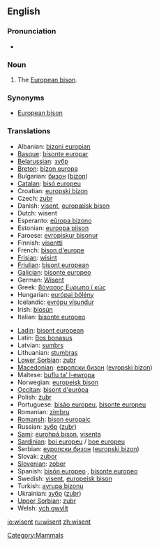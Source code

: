 ==English==
{{wikipedia}}

===Pronunciation===
*{{IPA|/ˈwɪzənt/}}

===Noun===
{{en-noun}}

# The [[European bison]].

===Synonyms===
*[[European bison]]

===Translations===
{{rfc-level|Translations at L3+ (AutoFormat would have corrected level of Synonyms)}}
{{top}}
*Albanian: [[bizoni europian]]
*[[Basque]]: [[bisonte europar]]
*[[Belarussian]]: [[зубр]]
*[[Breton]]: [[bizon europa]]
*Bulgarian: [[бизон]] ([[bizon]])
*[[Catalan]]: [[bisó europeu]]
*Croatian: [[europski bizon]]
*Czech: [[zubr]]
*Danish: [[visent]], [[europæisk bison]]
*Dutch: wisent {{m}}
*Esperanto: [[eŭropa bizono]]
*Estonian: [[euroopa piison]]
*Faroese: [[evropiskur bisonur]]
*Finnish: [[visentti]]
*French: [[bison d'europe]] {{m}}
*[[Frisian]]: [[wisint]]
*[[Friulian]]: [[bisont european]]
*[[Galician]]: [[bisonte europeo]]
*German: [[Wisent]] {{m}}
*Greek: [[βόνασος Ευρωπα ϊ κώς]] '' ''
*Hungarian: [[európai bölény]]
*Icelandic: [[evrópu vísundur]]
*Irish: [[bíosún]]
*Italian: [[bisonte europeo]] '' ''
{{mid}}
*[[Ladin]]: [[bisont european]]
*Latin: [[Bos bonasus]] '' ''
*Latvian: [[sumbrs]]
*Lithuanian: [[stumbras]]
*[[Lower Sorbian]]: [[zubr]]
*[[Macedonian]]: [[европски бизон]] ([[evropski bizon]])
*Maltese: [[buflu ta’ l-ewropa]]
*Norwegian: [[europeisk bison]]
*[[Occitan]]: [[bisont d'euròpa]]
*Polish: [[żubr]] {{m}}
*Portuguese: [[bisăo europeu]], [[bisonte europeu]]
*Romanian: [[zimbru]]
*[[Romansh]]: [[bison europaic]]
*Russian: [[зубр]] ([[zubr]]) '' ''
*[[Sami]]: [[eurohpá bison]], [[visenta]]
*[[Sardinian]]: [[boi europeu]] / [[boe europeu]]
*Serbian: [[еуропски бизон]] ([[europski bizon]])
*Slovak: [[zubor]]
*[[Slovenian]]: [[zober]]
*Spanish: [[bisón europeo]] {{m}}, [[bisonte europeo]] {{m}}
*Swedish: [[visent]], [[europeisk bison]]
*Turkish: [[avrupa bizonu]]
*Ukrainian: [[зубр]] ([[zubr]])
*[[Upper Sorbian]]: [[zubr]]
*Welsh: [[ych gwyllt]]
{{bottom}}

[[Category:Mammals]]

[[io:wisent]]
[[ru:wisent]]
[[zh:wisent]]
